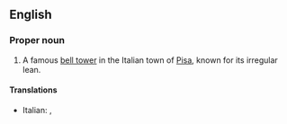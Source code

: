==English==
{{wikipedia}}
===Proper noun===
{{en-proper noun|sg=[[leaning|Leaning]] [[tower|Tower]] of [[Pisa]]}}

# A famous [[bell tower]] in the Italian town of [[Pisa]], known for its irregular lean.

====Translations====
*Italian: {{t|it|torre pendente di Pisa|f}}, {{t|it|torre pendente|f}}